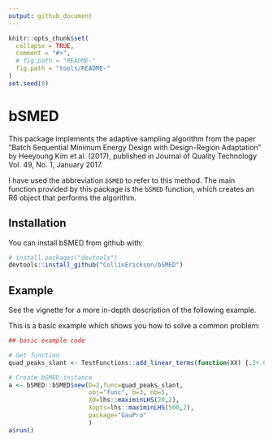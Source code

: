 ```yaml
---
output: github_document
---
```


<!-- README.md is generated from README.Rmd. Please edit that file -->

```r
knitr::opts_chunk$set(
  collapse = TRUE,
  comment = "#>",
  # fig.path = "README-"
  fig.path = "tools/README-"
)
set.seed(0)
```

# bSMED

This package implements the adaptive sampling algorithm from the
paper "Batch Sequential Minimum Energy Design with Design-Region Adaptation" by
Heeyoung Kim et al. (2017), published in Journal of Quality Technology Vol. 49,
No. 1, January 2017.

I have used the abbreviation `bSMED` to refer to this method. The main function provided by this package is the `bSMED` function, which creates an R6 object that performs the algorithm.

## Installation

You can install bSMED from github with:

```r
# install.packages("devtools")
devtools::install_github("CollinErickson/bSMED")
```

## Example

See the vignette for a more in-depth description of the following example.

This is a basic example which shows you how to solve a common problem:

```r
## basic example code

# Get function
quad_peaks_slant <- TestFunctions::add_linear_terms(function(XX) {.2+.015*TestFunctions::add_zoom(TestFunctions::rastrigin, scale_low = c(.4,.4), scale_high = c(.6,.6))(XX)^.9}, coeffs = c(.02,.01))

# Create bSMED instance
a <- bSMED::bSMED$new(D=2,func=quad_peaks_slant,
                      obj="func", b=3, nb=5,
                      X0=lhs::maximinLHS(20,2),
                      Xopts=lhs::maximinLHS(500,2),
                      package="GauPro"
                      )
a$run()
```
